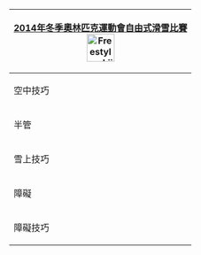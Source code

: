 {| style="float:right; clear:right; padding:0.3em; margin-left:15px; border:1px solid #B8C7D9; background:#f5faff; text-align:left; font-size:90%; line-height:1.5em"
|- style="background:#cedff2; text-align:center;"
!colspan=5|[[2014年冬季奧林匹克運動會自由式滑雪比賽]]<br>[[Image:Freestyle skiing pictogram.svg|50px]]
|-
|空中技巧
|&nbsp;
|[[2014年冬季奧林匹克運動會自由式滑雪比賽－男子空中技巧|男子]]
|&nbsp;
|[[2014年冬季奧林匹克運動會自由式滑雪比賽－女子空中技巧|女子]]
|-
|半管
|
|[[2014年冬季奧林匹克運動會自由式滑雪比賽－男子半管|男子]]
|
|[[2014年冬季奧林匹克運動會自由式滑雪比賽－女子半管|女子]]
|-
|雪上技巧
|
|[[2014年冬季奧林匹克運動會自由式滑雪比賽－男子雪上技巧|男子]]
|
|[[2014年冬季奧林匹克運動會自由式滑雪比賽－女子雪上技巧|女子]]
|-
|障礙
|
|[[2014年冬季奧林匹克運動會自由式滑雪比賽－男子障礙|男子]]
|
|[[2014年冬季奧林匹克運動會自由式滑雪比賽－女子障礙|女子]]
|-
|障礙技巧
|
|[[2014年冬季奧林匹克運動會自由式滑雪比賽－男子障礙技巧|男子]]
|
|[[2014年冬季奧林匹克運動會自由式滑雪比賽－女子障礙技巧|女子]]
|}
<noinclude>
[[Category:2014年冬季奧林匹克運動會自由式滑雪比賽|{{PAGENAME}}]]
</noinclude>